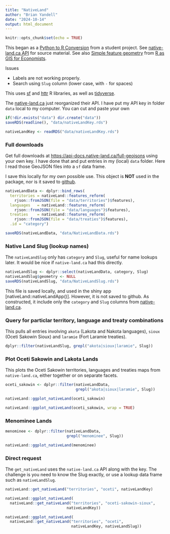 ```yaml
---
title: "NativeLand"
author: "Brian Yandell"
date: "2024-10-14"
output: html_document
---
```


```r
knitr::opts_chunk$set(echo = TRUE)
```

This began as a 
[Python to R Conversion](https://www.codeconvert.ai/python-to-r-converter)
from a student project.
See
[native-land.ca API](https://native-land.ca/resources/api-docs/)
for source material.
See also 
[Simple feature geometry](https://tmieno2.github.io/R-as-GIS-for-Economists/simple-feature-geometry-simple-feature-geometry-list-column-and-simple-feature.html)
from
[R as GIS for Economists](https://tmieno2.github.io/R-as-GIS-for-Economists/).

Issues

- Labels are not working properly.
- Search using `Slug` column (lower case, with `-` for spaces)

This uses
[sf](https://r-spatial.github.io/sf/)
and
[httr](https://httr.r-lib.org/)
R libraries, as well as
[tidyverse](https://www.tidyverse.org/).

The
[native-land.ca](https://native-land.ca/resources/api-docs/)
just reorganized their API.
I have put my API key in folder `data` local to my computer.
You can cut and paste your own

```r
if(!dir.exists("data") dir.create("data"))
saveRDS(readline(), "data/nativeLandKey.rds")
```

```r
nativeLandKey <- readRDS("data/nativeLandKey.rds")
```

### Full downloads

Get full downloads at <https://api-docs.native-land.ca/full-geojsons>
using your own key.
I have done that and put entries in my (local) `data` folder.
Here I read those GeoJSON files into a `sf` data frame.

I save this locally for my own possible use.
This object is **NOT** used in the package, nor is it
saved to
[github](https://github.com/byandell-Tribal/nativeLand).

```r
nativeLandData <- dplyr::bind_rows(
  territories = nativeLand::features_reform(
    rjson::fromJSON(file = "data/territories")$features),
  languages   = nativeLand::features_reform(
    rjson::fromJSON(file = "data/languages")$features),
  treaties    = nativeLand::features_reform(
    rjson::fromJSON(file = "data/treaties")$features),
  .id = "category")
```

```r
saveRDS(nativeLandData, "data/NativeLandData.rds")
```

### Native Land Slug (lookup names)

The `nativeLandSlug` only has `category` and `Slug`,
useful for name lookups later. 
It would be nice if `native-land.ca` had this directly.

```r
nativeLandSlug <- dplyr::select(nativeLandData, category, Slug)
nativeLandSlug$geometry <- NULL
saveRDS(nativeLandSlug, "data/NativeLandSlug.rds")
```

This file is saved locally, and used in the shiny app
[nativeLand::nativeLandApp()].
However, it is not saved to github.
As constructed, it include only the `category` and `Slug`
columns from
[native-land.ca](https://native-land.ca/resources/api-docs/).

### Query for particlar territory, language and treaty combinations

This pulls all entries involving `akota` (Lakota and Nakota languages),
`sioux` (Oceti Sakowin Sioux) and `laramie` (Fort Laramie treaties).

```r
dplyr::filter(nativeLandSlug, grepl("akota|sioux|laramie", Slug))
```

### Plot Oceti Sakowin and Lakota Lands

This plots the Oceti Sakowin territories, languages and treaties
maps from `native-land.ca`, either together or on separate facets.

```r
oceti_sakowin <- dplyr::filter(nativeLandData,
                               grepl("akota|sioux|laramie", Slug))
```

```r
nativeLand::ggplot_nativeLand(oceti_sakowin)
```

```r
nativeLand::ggplot_nativeLand(oceti_sakowin, wrap = TRUE)
```

### Menominee Lands

```r
menominee <- dplyr::filter(nativeLandData,
                           grepl("menominee", Slug))
```

```r
nativeLand::ggplot_nativeLand(menominee)
```

### Direct request

The `get_nativeLand` uses the `native-land.ca` API along with the key.
The challenge is you need to know the Slug exactly,
or use a lookup data frame such as `nativeLandSlug`.

```r
nativeLand::get_nativeLand("territories", "oceti", nativeLandKey)
```

```r
nativeLand::ggplot_nativeLand(
  nativeLand::get_nativeLand("territories", "oceti-sakowin-sioux",
                           nativeLandKey))
```

```r
nativeLand::ggplot_nativeLand(
  nativeLand::get_nativeLand("territories", "oceti",
                             nativeLandKey, nativeLandSlug))
```
